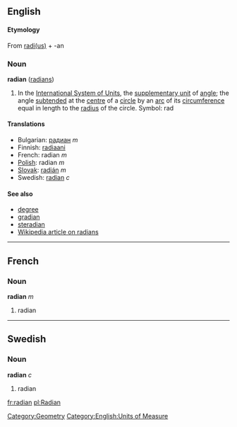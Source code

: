 ==English==
====Etymology====
From [[radius|radi(us)]] + -an

===Noun===
'''radian''' ([[radians]])

#In the [[International System of Units]], the [[supplementary unit]] of [[angle]]; the angle [[subtend]]ed at the [[centre]] of a [[circle]] by an [[arc]] of its [[circumference]] equal in length to the [[radius]] of the circle.  Symbol: rad

====Translations====
*Bulgarian: [[радиан]] ''m''
*Finnish: [[radiaani]]
*French: radian ''m''
*[[Polish]]: radian ''m''
*[[Slovak]]: [[radián]] ''m''
*Swedish: [[radian#Swedish|radian]] ''c''

====See also====
*[[degree]]
*[[gradian]]
*[[steradian]]
*[[w:radian|Wikipedia article on radians]]

[[Category:Geometry]]
[[Category:English:Units of Measure]]

----

==French==
===Noun===
'''radian''' ''m''

#radian

----
==Swedish==
===Noun===
'''radian''' ''c''

#radian

[[fr:radian]]
[[pl:Radian]]